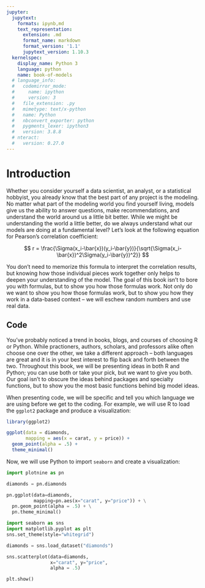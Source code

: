 ```yaml
---
jupyter: 
  jupytext:
    formats: ipynb,md
    text_representation:
      extension: .md
      format_name: markdown
      format_version: '1.1'
      jupytext_version: 1.10.3
  kernelspec:
    display_name: Python 3
    language: python
    name: book-of-models
  # language_info:
  #   codemirror_mode:
  #     name: ipython
  #     version: 3
  #   file_extension: .py
  #   mimetype: text/x-python
  #   name: Python
  #   nbconvert_exporter: python
  #   pygments_lexer: ipython3
  #   version: 3.8.8
  # nteract:
  #   version: 0.27.0
---
```


# Introduction

Whether you consider yourself a data scientist, an analyst, or a statistical hobbyist, you already know that the best part of any project is the modeling. No matter what part of the modeling world you find yourself living, models give us the ability to answer questions, make recommendations, and understand the world around us a little bit better. While we might be understanding the world a little better, do we always understand what our models are doing at a fundamental level? Let's look at the following equation for Pearson's correlation coefficient:

$$
r = \frac{\Sigma(x_i-\bar{x})(y_i-\bar{y})}{\sqrt{\Sigma(x_i-\bar{x})^2\Sigma(y_i-\bar{y})^2}}
$$

You don't need to memorize this formula to interpret the correlation results, but knowing how those individual pieces work together only helps to deepen your understanding of the model. The goal of this book isn't to bore you with formulas, but to show you how those formulas work. Not only do we want to show you how those formulas work, but to show you how they work in a data-based context -- we will eschew random numbers and use real data.

## Code

You've probably noticed a trend in books, blogs, and courses of choosing R or Python. While practioners, authors, scholars, and professors alike often choose one over the other, we take a different approach -- both languages are great and it is in your best interest to flip back and forth between the two. Throughout this book, we will be presenting ideas in both R and Python; you can use both or take your pick, but we want to give you both. Our goal isn't to obscure the ideas behind packages and specialty functions, but to show you the most basic functions behind big model ideas. 

When presenting code, we will be specific and tell you which language we are using before we get to the coding. For example, we will use R to load the `ggplot2` package and produce a visualization:

```r
library(ggplot2)

ggplot(data = diamonds, 
       mapping = aes(x = carat, y = price)) +
  geom_point(alpha = .5) +
  theme_minimal()
```

Now, we will use Python to import `seaborn` and create a visualization:

```python
import plotnine as pn

diamonds = pn.diamonds

pn.ggplot(data=diamonds, 
          mapping=pn.aes(x="carat", y="price")) + \
  pn.geom_point(alpha = .5) + \
  pn.theme_minimal()
```

```python
import seaborn as sns
import matplotlib.pyplot as plt
sns.set_theme(style="whitegrid")

diamonds = sns.load_dataset("diamonds")

sns.scatterplot(data=diamonds, 
                x="carat", y="price",
                alpha = .5)

plt.show()
```

